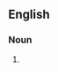 {{also|subcategory}}

==English==

===Noun===
{{en-noun|head=[[sub-]][[category]]}}
# {{alternative spelling of|en|subcategory}}